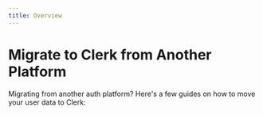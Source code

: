 ---
title: Overview
---


# Migrate to Clerk from Another Platform

Migrating from another auth platform? Here's a few guides on how to move your user data to Clerk:


<div className="container mx-auto my-4">
    <div className="grid grid-cols-1 gap-6 md:grid-cols-2">
        <Cards
            title="Firebase"
            description="Learn how to migrate from Firebase to Clerk quickly and easily."
            link="#"
            cta="Coming Soon"
            hideArrow={true}
        />
        <Cards
            title="Supabase"
            description="Learn how to migrate from Supabase to Clerk quickly and easily."
            link="#"
            cta="Coming Soon"
            hideArrow={true}
        />
    </div>
</div>
